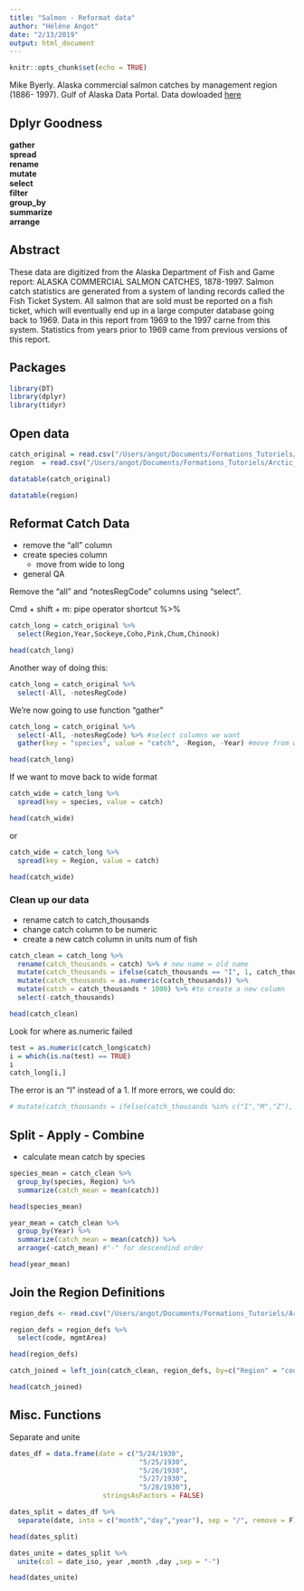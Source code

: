 ```yaml
---
title: "Salmon - Reformat data"
author: "Hélène Angot"
date: "2/13/2019"
output: html_document
---
```


```r
knitr::opts_chunk$set(echo = TRUE)
```

Mike Byerly. Alaska commercial salmon catches by management region (1886- 1997). Gulf of Alaska Data Portal. Data dowloaded [here](https://knb.ecoinformatics.org/view/df35b.304.2)

## Dplyr Goodness

**gather**  
**spread**  
**rename**  
**mutate**  
**select**  
**filter**  
**group_by**  
**summarize**   
**arrange**   

## Abstract

These data are digitized from the Alaska Department of Fish and Game report: ALASKA COMMERCIAL SALMON CATCHES, 1878-1997. Salmon catch statistics are generated from a system of landing records called the Fish Ticket System. All salmon that are sold must be reported on a fish ticket, which will eventually end up in a large computer database going back to 1969. Data in this report from 1969 to the 1997 carne from this system. Statistics from years prior to 1969 came from previous versions of this report.

## Packages

```r
library(DT)
library(dplyr)
library(tidyr)
```

## Open data

```r
catch_original = read.csv("/Users/angot/Documents/Formations_Tutoriels/Arctic_Data_Center/data/byerlySalmonByRegion.csv",header=TRUE)
region  = read.csv("/Users/angot/Documents/Formations_Tutoriels/Arctic_Data_Center/data/byerlyRegionDefs.csv",header=TRUE)
```

```r
datatable(catch_original)
```

```r
datatable(region)
```

## Reformat Catch Data

* remove the "all" column
* create species column
    * move from wide to long
* general QA

Remove the "all" and "notesRegCode" columns using "select".

Cmd + shift + m: pipe operator shortcut %>% 

```r
catch_long = catch_original %>% 
  select(Region,Year,Sockeye,Coho,Pink,Chum,Chinook)

head(catch_long)
```

Another way of doing this:

```r
catch_long = catch_original %>% 
  select(-All, -notesRegCode)
```

We're now going to use function "gather"

```r
catch_long = catch_original %>% 
  select(-All, -notesRegCode) %>% #select columns we want
  gather(key = "species", value = "catch", -Region, -Year) #move from wide to long

head(catch_long)
```

If we want to move back to wide format

```r
catch_wide = catch_long %>% 
  spread(key = species, value = catch)

head(catch_wide)
```

or

```r
catch_wide = catch_long %>% 
  spread(key = Region, value = catch)

head(catch_wide)
```

### Clean up our data

* rename catch to catch_thousands
* change catch column to be numeric
* create a new catch column in units num of fish

```r
catch_clean = catch_long %>% 
  rename(catch_thousands = catch) %>% # new name = old name
  mutate(catch_thousands = ifelse(catch_thousands == "I", 1, catch_thousands)) %>% 
  mutate(catch_thousands = as.numeric(catch_thousands)) %>% 
  mutate(catch = catch_thousands * 1000) %>% #to create a new column
  select(-catch_thousands)

head(catch_clean)
```

Look for where as.numeric failed

```r
test = as.numeric(catch_long$catch)
i = which(is.na(test) == TRUE)
i
catch_long[i,]
```

The error is an "I" instead of a 1.
If more errors, we could do:

```r
# mutate(catch_thousands = ifelse(catch_thousands %in% c("I","M","Z"), 1, catch_thousands))
```

## Split - Apply - Combine

* calculate mean catch by species

```r
species_mean = catch_clean %>% 
  group_by(species, Region) %>% 
  summarize(catch_mean = mean(catch))

head(species_mean)
```

```r
year_mean = catch_clean %>% 
  group_by(Year) %>% 
  summarize(catch_mean = mean(catch)) %>% 
  arrange(-catch_mean) #"-" for descendind order

head(year_mean)
```

## Join the Region Definitions

```r
region_defs <- read.csv("/Users/angot/Documents/Formations_Tutoriels/Arctic_Data_Center/data/byerlyRegionDefs.csv",header=TRUE) 

region_defs = region_defs %>% 
  select(code, mgmtArea)

head(region_defs)
```

```r
catch_joined = left_join(catch_clean, region_defs, by=c("Region" = "code"))

head(catch_joined)
```

## Misc. Functions

Separate and unite

```r
dates_df = data.frame(date = c("5/24/1930",
                                "5/25/1930",
                                "5/26/1930",
                                "5/27/1930",
                                "5/28/1930"),
                       stringsAsFactors = FALSE)

```

```r
dates_split = dates_df %>% 
  separate(date, into = c("month","day","year"), sep = "/", remove = F)

head(dates_split)
```

```r
dates_unite = dates_split %>% 
  unite(col = date_iso, year ,month ,day ,sep = "-")

head(dates_unite)
```
